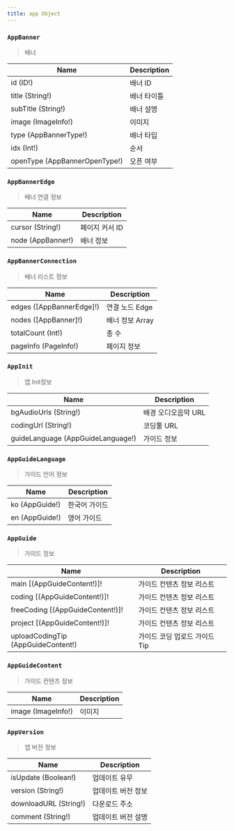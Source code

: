 ```yaml
---
title: app Object
---
```




### `AppBanner`
> 배너 

| Name | Description |
| -------- | -------- | 
| id (ID!) | 배너 ID
| title (String!)  | 배너 타이틀 | 
| subTitle (String!)  | 배너 설명  | 
| image (<Link to="/object/imageInfo/#ImageInfo">ImageInfo</Link>!) | 이미지
| type (<Link to="/object/enum/#AppBannerType">AppBannerType!</Link>) | 배너 타입
| idx (Int!) | 순서
| openType  (<Link to="/object/enum/#AppBannerOpenType">AppBannerOpenType!</Link>) | 오픈 여부

### `AppBannerEdge`
> 배너 연결 정보

| Name | Description |
| -------- | -------- | 
| cursor (String!)  | 페이지 커서 ID  | 
| node (<Link to="/object/app/#AppBanner">AppBanner!</Link>)  | 배너 정보  |


### `AppBannerConnection`
> 배너 리스트 정보

| Name | Description |
| -------- | -------- | 
| edges ([<Link to="/object/app/#AppBannerEdge">AppBannerEdge</Link>]!)  | 연결 노드 Edge  | 
| nodes ([<Link to="/object/app/#AppBanner">AppBanner</Link>]!)  | 배너 정보 Array  |
| totalCount (Int!) | 총 수 
| pageInfo (<Link to="/object/pageInfo/#PageInfo">PageInfo!</Link>)  | 페이지 정보  



### `AppInit`
> 앱 Init정보

| Name | Description |
| -------- | -------- | 
| bgAudioUrls (String!)  | 배경 오디오음악 URL | 
| codingUrl (String!)  | 코딩툴 URL | 
| guideLanguage (<Link to="/object/app/#AppGuideLanguage">AppGuideLanguage</Link>!) | 가이드 정보


### `AppGuideLanguage`
> 가이드 언어 정보

| Name | Description |
| -------- | -------- | 
| ko (<Link to="/object/app/#AppGuide">AppGuide</Link>!)  | 한국어 가이드
| en (<Link to="/object/app/#AppGuide">AppGuide</Link>!)  | 영어 가이드

### `AppGuide`
> 가이드 정보

| Name | Description |
| -------- | -------- | 
| main [(<Link to="/object/app/#AppGuideContent">AppGuideContent</Link>!)]! | 가이드 컨텐츠 정보 리스트
| coding [(<Link to="/object/app/#AppGuideContent">AppGuideContent</Link>!)]! | 가이드 컨텐츠 정보 리스트
| freeCoding [(<Link to="/object/app/#AppGuideContent">AppGuideContent</Link>!)]! | 가이드 컨텐츠 정보 리스트
| project [(<Link to="/object/app/#AppGuideContent">AppGuideContent</Link>!)]! | 가이드 컨텐츠 정보 리스트
| uploadCodingTip (<Link to="/object/app/#AppGuideContent">AppGuideContent</Link>!) | 가이드 코딩 업로드 가이드 Tip

### `AppGuideContent`
> 가이드 컨텐츠 정보

| Name | Description |
| -------- | -------- | 
| image (<Link to="/object/imageInfo/#ImageInfo">ImageInfo</Link>!) | 이미지 


### `AppVersion`
> 앱 버전 정보

| Name | Description |
| -------- | -------- | 
| isUpdate (Boolean!) | 업데이트 유무 
| version (String!) | 업데이트 버전 정보
| downloadURL (String!) | 다운로드 주소
| comment (String!) | 업데이트 버전 설명
